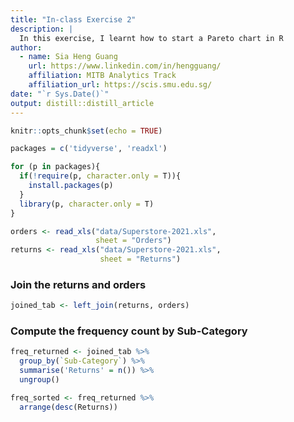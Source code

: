 ```yaml
---
title: "In-class Exercise 2"
description: |
  In this exercise, I learnt how to start a Pareto chart in R
author:
  - name: Sia Heng Guang
    url: https://www.linkedin.com/in/hengguang/
    affiliation: MITB Analytics Track
    affiliation_url: https://scis.smu.edu.sg/
date: "`r Sys.Date()`"
output: distill::distill_article
---
```


```r
knitr::opts_chunk$set(echo = TRUE)
```

```r
packages = c('tidyverse', 'readxl')

for (p in packages){
  if(!require(p, character.only = T)){
    install.packages(p)
  }
  library(p, character.only = T)
}
```


```r
orders <- read_xls("data/Superstore-2021.xls",
                   sheet = "Orders")
returns <- read_xls("data/Superstore-2021.xls",
                    sheet = "Returns")
```

### Join the returns and orders

```r
joined_tab <- left_join(returns, orders)
```

### Compute the frequency count by Sub-Category

```r
freq_returned <- joined_tab %>%
  group_by(`Sub-Category`) %>%
  summarise('Returns' = n()) %>%
  ungroup()
```

```r
freq_sorted <- freq_returned %>%
  arrange(desc(Returns))
```
